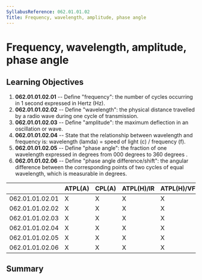 ```yaml
---
SyllabusReference: 062.01.01.02
Title: Frequency, wavelength, amplitude, phase angle
---
```


# Frequency, wavelength, amplitude, phase angle

## Learning Objectives

1.  **062.01.01.02.01** -- Define "frequency": the number of cycles occurring in
    1 second expressed in Hertz (Hz).
2.  **062.01.01.02.02** -- Define "wavelength": the physical distance travelled
    by a radio wave during one cycle of transmission.
3.  **062.01.01.02.03** -- Define "amplitude": the maximum deflection in an
    oscillation or wave.
4.  **062.01.01.02.04** -- State that the relationship between wavelength and
    frequency is: wavelength (lamda) = speed of light (c) / frequency (f).
5.  **062.01.01.02.05** -- Define "phase angle": the fraction of one wavelength
    expressed in degrees from 000 degrees to 360 degrees .
6.  **062.01.01.02.06** -- Define "phase angle difference/shift": the angular
    difference between the corresponding points of two cycles of equal
    wavelength, which is measurable in degrees.

|                 | ATPL(A) | CPL(A) | ATPL(H)/IR | ATPL(H)/VFR | CPL(H) | IR  | CBIR(A) |
| --------------- | ------- | ------ | ---------- | ----------- | ------ | --- | ------- |
| 062.01.01.02.01 | X       | X      | X          | X           | X      | X   |         |
| 062.01.01.02.02 | X       | X      | X          | X           | X      | X   |         |
| 062.01.01.02.03 | X       | X      | X          | X           | X      | X   |         |
| 062.01.01.02.04 | X       | X      | X          | X           | X      | X   |         |
| 062.01.01.02.05 | X       | X      | X          | X           | X      | X   |         |
| 062.01.01.02.06 | X       | X      | X          | X           | X      | X   |         |

## Summary
